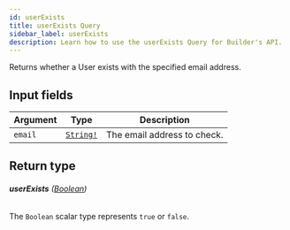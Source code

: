 ```yaml
---
id: userExists
title: userExists Query
sidebar_label: userExists
description: Learn how to use the userExists Query for Builder's API.
---
```


Returns whether a User exists with the specified email address.

## Input fields

| Argument | Type                                      | Description                 |
| -------- | ----------------------------------------- | --------------------------- |
| `email`  | [`String!`](/composer/builder/api/schema/scalar/String.mdx) | The email address to check. |

## Return type

###### <b>userExists</b> ([Boolean](/composer/builder/api/schema/scalar/Boolean.mdx))

The `Boolean` scalar type represents `true` or `false`.

